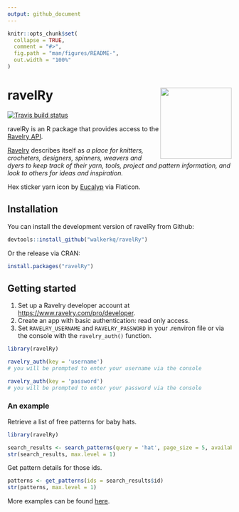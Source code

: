 ```yaml
---
output: github_document
---
```


```r
knitr::opts_chunk$set(
  collapse = TRUE,
  comment = "#>",
  fig.path = "man/figures/README-",
  out.width = "100%"
)

```

# ravelRy <img src="man/figures/ravelRy_hex.png" width="160px" align="right" />

<!-- badges: start -->
[![Travis build status](https://travis-ci.org/walkerkq/ravelRy.svg?branch=master)](https://travis-ci.org/walkerkq/ravelRy)
<!-- badges: end -->

ravelRy is an R package that provides access to the [Ravelry API](https://www.ravelry.com/groups/ravelry-api).  

[Ravelry](https://www.ravelry.com/about) describes itself as _a place for knitters, crocheters, designers, spinners, weavers and dyers to keep track of their yarn, tools, project and pattern information, and look to others for ideas and inspiration._    

Hex sticker yarn icon by [Eucalyp](https://www.flaticon.com/authors/eucalyp) via Flaticon.  

## Installation

You can install the development version of ravelRy from Github: 

``` r
devtools::install_github("walkerkq/ravelRy")
```

Or the release via CRAN:

``` r
install.packages("ravelRy")
```


## Getting started    

1. Set up a Ravelry developer account at [https://www.ravelry.com/pro/developer](https://www.ravelry.com/pro/developer).  
2. Create an app with basic authentication: read only access.  
3. Set `RAVELRY_USERNAME` and `RAVELRY_PASSWORD` in your .renviron file or via the console with the `ravelry_auth()` function. 

```r
library(ravelRy)

ravelry_auth(key = 'username') 
# you will be prompted to enter your username via the console

ravelry_auth(key = 'password') 
# you will be prompted to enter your password via the console
```

### An example  

Retrieve a list of free patterns for baby hats.  

```r
library(ravelRy)

search_results <- search_patterns(query = 'hat', page_size = 5, availability = 'free', fit = 'baby')
str(search_results, max.level = 1)
```

Get pattern details for those ids.  

```r
patterns <- get_patterns(ids = search_results$id)
str(patterns, max.level = 1)
```

More examples can be found [here](https://github.com/walkerkq/ravelRy/tree/master/man/example_files/example_eda.md).
